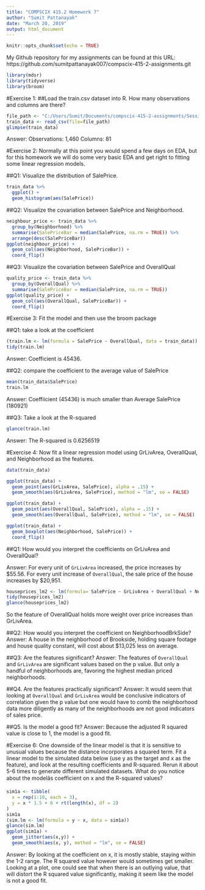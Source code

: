 ```yaml
---
title: "COMPSCIX 415.2 Homework 7"
author: "Sumit Pattanayak"
date: "March 20, 2019"
output: html_document
---
```


```r
knitr::opts_chunk$set(echo = TRUE)
```
My Github repository for my assignments can be found at this URL: https://github.com/sumitpattanayak007/compscix-415-2-assignments.git


```r
library(mdsr) 
library(tidyverse)
library(broom)
```

#Exercise 1:
##Load the train.csv dataset into R. How many observations and columns are there?

```r
file_path <- "C:/Users/Sumit/Documents/compscix-415-2-assignments/Session7/train.csv"
train_data <- read_csv(file=file_path)
glimpse(train_data)
```

Answer:
Observations: 1,460
Columns: 81

#Exercise 2:
Normally at this point you would spend a few days on EDA, but for this homework we will do some very basic EDA and get right to fitting some linear regression models.

##Q1: Visualize the distribution of SalePrice.
```r
train_data %>% 
  ggplot() +
  geom_histogram(aes(SalePrice)) 
```

##Q2: Visualize the covariation between SalePrice and Neighborhood.
```r
neighbour_price <- train_data %>% 
  group_by(Neighborhood) %>%
  summarise(SalePriceBar = median(SalePrice, na.rm = TRUE)) %>% 
  arrange(desc(SalePriceBar))
ggplot(neighbour_price) +
  geom_col(aes(Neighborhood, SalePriceBar)) +
  coord_flip()
```

##Q3: Visualize the covariation between SalePrice and OverallQual

```r
quality_price <- train_data %>% 
  group_by(OverallQual) %>%
  summarise(SalePriceBar = median(SalePrice, na.rm = TRUE))
ggplot(quality_price) +
  geom_col(aes(OverallQual, SalePriceBar)) +
  coord_flip()
```

#Exercise 3:
 Fit the model and then use the broom package
 
##Q1: take a look at the coefficient
```r
(train.lm <- lm(formula = SalePrice ~ OverallQual, data = train_data))
tidy(train.lm)
```
Answer: Coefficient is 45436.

##Q2: compare the coefficient to the average value of SalePrice
```r
mean(train_data$SalePrice) 
train.lm
```
Answer: Coeffiicient (45436) is much smaller than Average SalePrice (180921)

##Q3: Take a look at the R-squared

```r
glance(train.lm)
```
Answer:  The R-squared is 0.6256519

#Exercise 4:
Now fit a linear regression model using GrLivArea, OverallQual, and Neighborhood as the features.

```r
data(train_data)

ggplot(train_data) +
  geom_point(aes(GrLivArea, SalePrice), alpha = .15) +
  geom_smooth(aes(GrLivArea, SalePrice), method = "lm", se = FALSE)

ggplot(train_data) +
  geom_point(aes(OverallQual, SalePrice), alpha = .15) +
  geom_smooth(aes(OverallQual, SalePrice), method = "lm", se = FALSE)

ggplot(train_data) +
  geom_boxplot(aes(Neighborhood, SalePrice)) +
  coord_flip()
```

##Q1: How would you interpret the coefficients on GrLivArea and OverallQual?

Answer: For every unit of `GrLivArea` increased, the price increases by $55.56. For every unit increase of `OverallQual`, the sale price of the house increases by $20,951.

```r
houseprices_lm2 <- lm(formula= SalePrice ~ GrLivArea + OverallQual + Neighborhood, data = train_data)
tidy(houseprices_lm2)
glance(houseprices_lm2)
```

So the feature of OverallQual holds more weight over price increases than GrLivArea.

##Q2: How would you interpret the coefficient on NeighborhoodBrkSide?
Answer: A house in the neighborhood of Brookside, holding square footage and house quality constant, will cost about $13,025 less on average.

##Q3: Are the features significant?
Answer: The features of `OverallQual` and `GrLivArea` are significant values based on the p value. But only a handful of neighborhoods are, favoring the highest median priced neighborhoods. 

##Q4. Are the features practically significant?
Answer: It would seem that looking at `OverallQual` and `GrLivArea` would be conclusive indicators of correlation given the p value but one would have to comb the neighborhood data more diligently as many of the neighborhoods are not good indicators of sales price. 

##Q5. Is the model a good fit?
Answer: Because the adjusted R squared value is close to 1, the model is a good fit. 


#Exercise 6:
One downside of the linear model is that it is sensitive to unusual values because the distance incorporates a squared term. Fit a linear model to the simulated data below (use y as the target and x as the feature), and look at the resulting coefficients and R-squared. Rerun it about 5-6 times to generate different simulated datasets. What do you notice about the modelâs coefficient on x and the R-squared values?

```r
sim1a <- tibble(
  x = rep(1:10, each = 3),
  y = x * 1.5 + 6 + rt(length(x), df = 2)
)
sim1a
(sim.lm <- lm(formula = y ~ x, data = sim1a))
glance(sim.lm)
ggplot(sim1a) +
  geom_jitter(aes(x,y)) +
  geom_smooth(aes(x, y), method = "lm", se = FALSE)
```

Answer: By looking at the coefficient on x, it is mostly stable, staying within the 1-2 range. The R squared value however would sometimes get smaller. Looking at a plot, one could see that when there is an outlying value, that will distort the R squared value significantly, making it seem like the model is not a good fit. 


